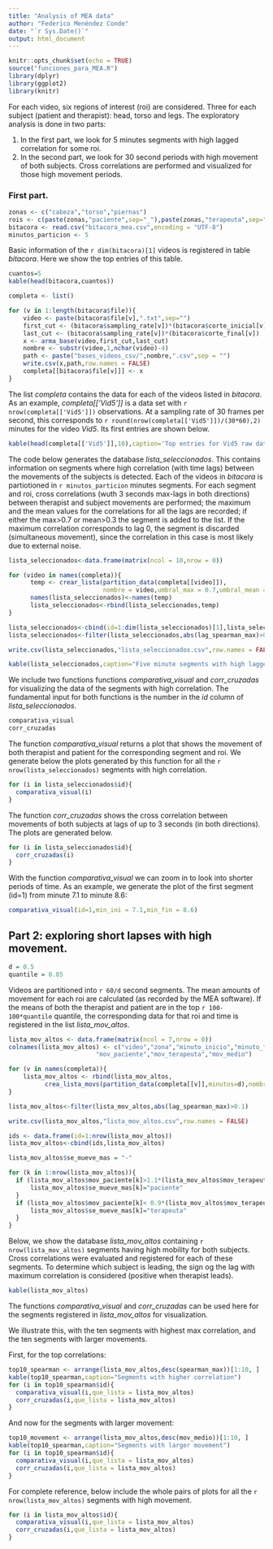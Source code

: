 ```yaml
---
title: "Analysis of MEA data"
author: "Federico Menéndez Conde"
date: "`r Sys.Date()`"
output: html_document
---
```



```r
knitr::opts_chunk$set(echo = TRUE)
source("funciones_para_MEA.R")
library(dplyr)
library(ggplot2)
library(knitr)
```

For each video, six regions of interest (roi) are considered. Three for each subject (patient and therapist): head, torso and legs. The exploratory analysis is done in two parts:

1) In the first part, we look for 5 minutes segments with high lagged correlation for some roi.
2) In the second part, we look for 30 second periods with high movement of both subjects. Cross correlations are performed and visualized for those high movement periods. 


### First part. 


```r
zonas <- c("cabeza","torso","piernas")
rois <- c(paste(zonas,"paciente",sep="_"),paste(zonas,"terapeuta",sep="_"))
bitacora <- read.csv("bitacora_mea.csv",encoding = "UTF-8")
minutos_particion <- 5
```

Basic information of the `r dim(bitacora)[1]` videos is registered in table _bitacora_. Here we show the top entries of this table.   

```r
cuantos=5
kable(head(bitacora,cuantos))
```


```r
completa <- list()

for (v in 1:length(bitacora$file)){
    video <- paste(bitacora$file[v],".txt",sep="")
    first_cut <- (bitacora$sampling_rate[v])*(bitacora$corte_inicial[v])
    last_cut <- (bitacora$sampling_rate[v])*(bitacora$corte_final[v])
    x <- arma_base(video,first_cut,last_cut)
    nombre <- substr(video,1,nchar(video)-4)
    path <- paste("bases_videos_csv/",nombre,".csv",sep = "")
    write.csv(x,path,row.names = FALSE)
    completa[[bitacora$file[v]]] <- x
}
```

The list _completa_ contains the data for each of the videos listed in _bitacora_. As an example, _completa[['Vid5']]_ is a data set with `r nrow(completa[['Vid5']])` observations. At a sampling rate of 30 frames per second, this corresponds to 
`r round(nrow(completa[['Vid5']])/(30*60),2)` minutes for the video _Vid5_. Its first entries are shown below.

```r
kable(head(completa[['Vid5']],10),caption='Top entries for Vid5 raw data.')
```

The code below generates the database _lista_seleccionados_. This contains information on segments where high correlation (with time lags) between the movements of the subjects is detected. Each of the videos in _bitacora_ is partiotioned in `r minutos_particion` minutes segments. For each segment and roi, cross correlations (wuth 3 seconds max-lags in both directions) between therapist and subject movements are performed; the maximum and the mean values for the correlations for all the lags are recorded; if either the max>0.7 or mean>0.3 the segment is added to the list. If the maximum correlation corresponds to lag 0, the segment is discarded (simultaneous movement), since the correlation in this case is most likely due to external noise.   

```r
lista_seleccionados<-data.frame(matrix(ncol = 10,nrow = 0))

for (video in names(completa)){
      temp <- crear_lista(partition_data(completa[[video]]),
                          nombre = video,umbral_max = 0.7,umbral_mean = 0.5)
      names(lista_seleccionados)<-names(temp)
      lista_seleccionados<-rbind(lista_seleccionados,temp)
}

lista_seleccionados<-cbind(id=1:dim(lista_seleccionados)[1],lista_seleccionados)
lista_seleccionados<-filter(lista_seleccionados,abs(lag_spearman_max)>0.025)

write.csv(lista_seleccionados,"lista_seleccionados.csv",row.names = FALSE)
```

```r
kable(lista_seleccionados,caption="Five minute segments with high lagged correlation. Lags are shown in seconds, with positive values corresponding to lags where the therapist leads.")
```



We include two functions functions _comparativa_visual_ and _corr_cruzadas_ for visualizing the data of the segments with high correlation. The fundamental input for both functions is the number in the _id_ column of _lista_seleccionados_.

```r
comparativa_visual
corr_cruzadas
```

The function _comparativa_visual_ returns a plot that shows the movement of both therapist and patient for the corresponding segment and roi. We generate below the plots generated by this function for all the `r nrow(lista_seleccionados)` segments with high correlation. 

```r
for (i in lista_seleccionados$id){
  comparativa_visual(i)
}
```

The function _corr_cruzadas_ shows the cross correlation between movements of both subjects at lags of up to 3 seconds (in both directions). The plots are generated below.

```r
for (i in lista_seleccionados$id){
  corr_cruzadas(i)
}
```


With the function _comparativa_visual_ we can zoom in to look into shorter periods of time. As an example, we generate the plot of the first segment (id=1) from minute 7.1 to minute 8.6:

```r
comparativa_visual(id=1,min_ini = 7.1,min_fin = 8.6)
```

## Part 2: exploring short lapses with high movement.

```r
d = 0.5
quantile = 0.85
```

Videos are partitioned into `r 60/d` second segments. The mean amounts of movement for each roi are calculated (as recorded by the MEA software). If the means of both the therapist and patient are in the top `r 100-100*quantile` quantile, the corresponding data for that roi and time is registered in the list _lista_mov_altos_. 


```r
lista_mov_altos <- data.frame(matrix(ncol = 7,nrow = 0))  
colnames(lista_mov_altos) <- c("video","zona","minuto_inicio","minuto_final",
                        "mov_paciente","mov_terapeuta","mov_medio")

for (v in names(completa)){
    lista_mov_altos <- rbind(lista_mov_altos,
          crea_lista_movs(partition_data(completa[[v]],minutos=d),nombre_video = v,q=quantile))    
}

lista_mov_altos<-filter(lista_mov_altos,abs(lag_spearman_max)>0.1)

write.csv(lista_mov_altos,"lista_mov_altos.csv",row.names = FALSE)

ids <- data.frame(id=1:nrow(lista_mov_altos))
lista_mov_altos<-cbind(ids,lista_mov_altos)

lista_mov_altos$se_mueve_mas = "-"

for (k in 1:nrow(lista_mov_altos)){
  if (lista_mov_altos$mov_paciente[k]>1.1*(lista_mov_altos$mov_terapeuta[k])){
      lista_mov_altos$se_mueve_mas[k]="paciente"
  }    
  if (lista_mov_altos$mov_paciente[k]< 0.9*(lista_mov_altos$mov_terapeuta[k])){
      lista_mov_altos$se_mueve_mas[k]="terapeuta"    
  }
}

```

Below, we show the database _lista_mov_altos_ containing `r nrow(lista_mov_altos)` segments having high mobility for both subjects. Cross correlations were evaluated and registered for each of these segments. To determine which subject is leading, the sign og the lag with maximum correlation is considered (positive when therapist leads). 

```r
kable(lista_mov_altos)
```

The functions _comparativa_visual_ and _corr_cruzadas_ can be used here for the segments registered in _lista_mov_altos_ for visualization. 

We illustrate this, with the ten segments with highest max correlation, and the ten segments with larger movements.

First, for the top correlations:

```r
top10_spearman <- arrange(lista_mov_altos,desc(spearman_max))[1:10, ]
kable(top10_spearman,caption="Segments with higher correlation")
for (i in top10_spearman$id){
  comparativa_visual(i,que_lista = lista_mov_altos)
  corr_cruzadas(i,que_lista = lista_mov_altos)
}
```

And now for the segments with larger movement:

```r
top10_movement <- arrange(lista_mov_altos,desc(mov_medio))[1:10, ]
kable(top10_spearman,caption="Segments with larger movement")
for (i in top10_spearman$id){
  comparativa_visual(i,que_lista = lista_mov_altos)
  corr_cruzadas(i,que_lista = lista_mov_altos)
}
```


For complete reference, below include the whole pairs of plots for all the `r nrow(lista_mov_altos)` segments with high movement.

```r
for (i in lista_mov_altos$id){
  comparativa_visual(i,que_lista = lista_mov_altos)
  corr_cruzadas(i,que_lista = lista_mov_altos)
}
```

